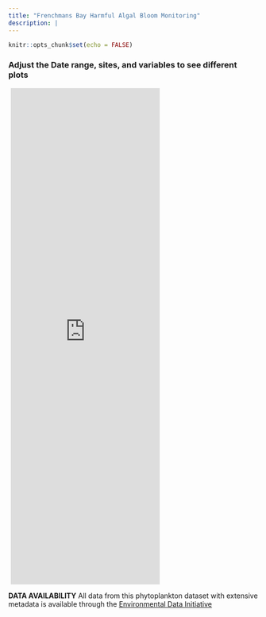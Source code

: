 ```yaml
---
title: "Frenchmans Bay Harmful Algal Bloom Monitoring"
description: |
---
```


```r
knitr::opts_chunk$set(echo = FALSE)
```

### Adjust the Date range, sites, and variables to see different plots

<iframe 
src="https://cehlatmdibl.shinyapps.io/mdibl_phyto_viz/"
style= 
"padding-left:5px; 
border:none;
padding-right:50px;
class:l-screen-inset shaded; 
height:1000px;"></iframe>

**DATA AVAILABILITY**
All data from this phytoplankton dataset with extensive metadata is available through the [Environmental Data Initiative]()

